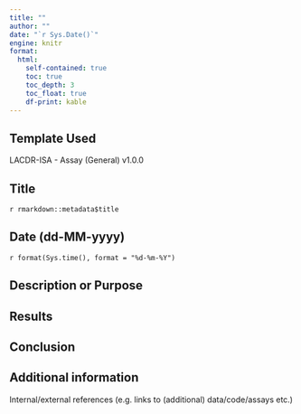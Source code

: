 ```yaml
---
title: ""
author: ""
date: "`r Sys.Date()`"
engine: knitr
format: 
  html:
    self-contained: true
    toc: true
    toc_depth: 3
    toc_float: true
    df-print: kable
---
```


## Template Used

LACDR-ISA - Assay (General) v1.0.0

## Title

`r rmarkdown::metadata$title`

## Date (dd-MM-yyyy)

`r format(Sys.time(), format = "%d-%m-%Y")`

## Description or Purpose

## Results

## Conclusion

## Additional information

Internal/external references (e.g. links to (additional) data/code/assays etc.)